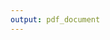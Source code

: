 ```yaml
---
output: pdf_document
---
```


\begin{titlepage}
  \vspace*{\fill}
  \begin{center}
  \huge{Web interactive plots in \textbf{R}} \\
  \end{center}
  \vspace*{\fill}
\end{titlepage}